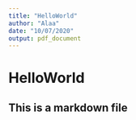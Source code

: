 ```yaml
---
title: "HelloWorld"
author: "Alaa"
date: "10/07/2020"
output: pdf_document
---
```


# HelloWorld  
## This is a markdown file